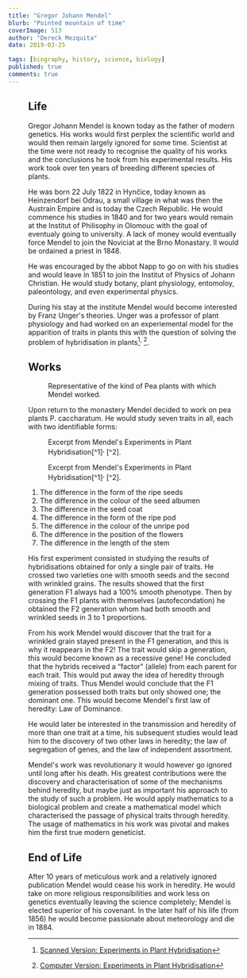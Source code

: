 ```yaml
---
title: "Gregor Johann Mendel"
blurb: "Pointed mountain of time"
coverImage: 513
author: "Dereck Mezquita"
date: 2019-03-25

tags: [biography, history, science, biology]
published: true
comments: true
---
```


<Figure src="/references/biography_gregor-mendel/portrait-mendel.jpeg"/>

## Life

Gregor Johann Mendel is known today as the father of modern genetics. His works would first perplex the scientific world and would then remain largely ignored for some time. Scientist at the time were not ready to recognise the quality of his works and the conclusions he took from his experimental results. His work took over ten years of breeding different species of plants.

He was born 22 July 1822 in Hynčice, today known as Heinzendorf bei Odrau, a small village in what was then the Austrain Empire and is today the Czech Republic. He would commence his studies in 1840 and for two years would remain at the Institut of Philisophy in Olomouc with the goal of eventualy going to university. A lack of money would eventually force Mendel to join the Noviciat at the Brno Monastary. Il would be ordained a priest in 1848.

He was encouraged by the abbot Napp to go on with his studies and would leave in 1851 to join the Institut of Physics of Johann Christian. He would study botany, plant physiology, entomoloy, paleontology, and even experimental physics.

During his stay at the institute Mendel would become interested by Franz Unger's theories. Unger was a professor of plant physiology and had worked on an experiemental model for the apparition of traits in plants this with the question of solving the problem of hybridisation in plants[^1]<sup>,</sup> [^2].

## Works

<Figure src="/references/biography_gregor-mendel/peas-mendel.jpeg">
    Representative of the kind of Pea plants with which Mendel worked.
</Figure>

Upon return to the monastery Mendel decided to work on pea plants P. caccharatum. He would study seven traits in all, each with two identifiable forms:

<Figure src="/references/biography_gregor-mendel/peas-characteristics_page-45_46-1.png">
    Excerpt from Mendel's Experiments in Plant Hybridisation[^1]<sup>,</sup> [^2].
</Figure>

<Figure src="/references/biography_gregor-mendel/peas-characteristics_page-45_46-2.png">
    Excerpt from Mendel's Experiments in Plant Hybridisation[^1]<sup>,</sup> [^2].
</Figure>

1. The difference in the form of the ripe seeds
2. The difference in the colour of the seed albumen
3. The difference in the seed coat
4. The difference in the form of the ripe pod
5. The difference in the colour of the unripe pod
6. The difference in the position of the flowers
7. The difference in the length of the stem

His first experiment consisted in studying the results of hybridisations obtained for only a single pair of traits. He crossed two varieties one with smooth seeds and the second with wrinkled grains. The results showed that the first generation F1 always had a 100% smooth phenotype. Then by crossing the F1 plants with themselves (autofecondation) he obtained the F2 generation whom had both smooth and wrinkled seeds in 3 to 1 proportions.

From his work Mendel would discover that the trait for a wrinkled grain stayed present in the F1 generation, and this is why it reappears in the F2! The trait would skip a generation, this would become known as a recessive gene! He concluded that the hybrids received a “factor” (allele) from each parent for each trait. This would put away the idea of heredity through mixing of traits. Thus Mendel would conclude that the F1 generation possessed both traits but only showed one; the dominant one. This would become Mendel's first law of heredity: Law of Dominance.

He would later be interested in the transmission and heredity of more than one trait at a time, his subsequent studies would lead him to the discovery of two other laws in heredity; the law of segregation of genes, and the law of independent assortment.

Mendel's work was revolutionary it would however go ignored until long after his death. His greatest contributions were the discovery and characterisation of some of the mechanisms behind heredity, but maybe just as important his approach to the study of such a problem. He would apply mathematics to a biological problem and create a mathematical model which characterised the passage of physical traits through heredity. The usage of mathematics in his work was pivotal and makes him the first true modern geneticist.

## End of Life

After 10 years of meticulous work and a relatively ignored publication Mendel would cease his work in heredity. He would take on more religious responsibilities and work less on genetics eventually leaving the science completely; Mendel is elected superior of his covenant. In the later half of his life (from 1856) he would become passionate about meteorology and die in 1884.

[^1]: [Scanned Version: Experiments in Plant Hybridisation](/references/biography_gregor-mendel/experiments-in-plant-hybridisation-1.pdf)
[^2]: [Computer Version: Experiments in Plant Hybridisation](/references/biography_gregor-mendel/experiments-in-plant-hybridisation-2.pdf)
